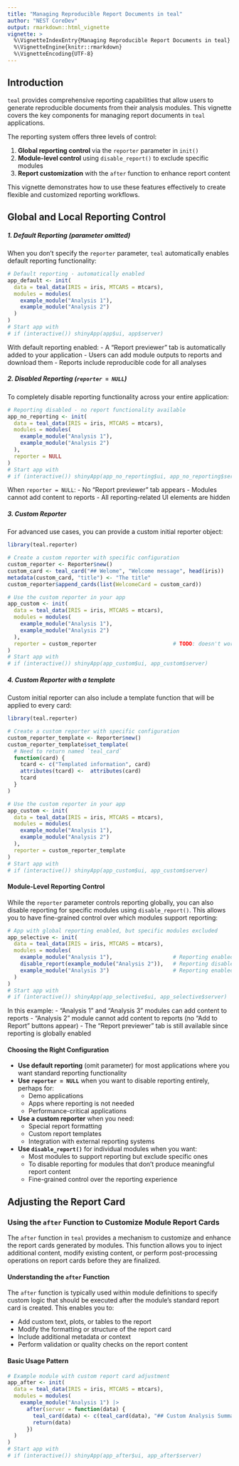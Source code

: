 ```yaml
---
title: "Managing Reproducible Report Documents in teal"
author: "NEST CoreDev"
output: rmarkdown::html_vignette
vignette: >
  %\VignetteIndexEntry{Managing Reproducible Report Documents in teal}
  %\VignetteEngine{knitr::rmarkdown}
  %\VignetteEncoding{UTF-8}
---
```


## Introduction

`teal` provides comprehensive reporting capabilities that allow users to generate reproducible documents from their analysis modules. This vignette covers the key components for managing report documents in `teal` applications.

The reporting system offers three levels of control:

1. **Global reporting control** via the `reporter` parameter in `init()`
2. **Module-level control** using `disable_report()` to exclude specific modules  
3. **Report customization** with the `after` function to enhance report content

This vignette demonstrates how to use these features effectively to create flexible and customized reporting workflows.

## Global and Local Reporting Control

##### 1. Default Reporting (parameter omitted)
When you don't specify the `reporter` parameter, `teal` automatically enables default reporting functionality:

```r
# Default reporting - automatically enabled
app_default <- init(
  data = teal_data(IRIS = iris, MTCARS = mtcars),
  modules = modules(
    example_module("Analysis 1"),
    example_module("Analysis 2")
  )
)
# Start app with
# if (interactive()) shinyApp(app$ui, app$server)
```

With default reporting enabled:
- A "Report previewer" tab is automatically added to your application
- Users can add module outputs to reports and download them
- Reports include reproducible code for all analyses

##### 2. Disabled Reporting (`reporter = NULL`)
To completely disable reporting functionality across your entire application:

```r
# Reporting disabled - no report functionality available
app_no_reporting <- init(
  data = teal_data(IRIS = iris, MTCARS = mtcars),
  modules = modules(
    example_module("Analysis 1"),
    example_module("Analysis 2")
  ),
  reporter = NULL
)
# Start app with
# if (interactive()) shinyApp(app_no_reporting$ui, app_no_reporting$server)
```

When `reporter = NULL`:
- No "Report previewer" tab appears
- Modules cannot add content to reports
- All reporting-related UI elements are hidden

##### 3. Custom Reporter 
For advanced use cases, you can provide a custom initial reporter object:

```r
library(teal.reporter)

# Create a custom reporter with specific configuration
custom_reporter <- Reporter$new()
custom_card <- teal_card("## Welome", "Welcome message", head(iris))
metadata(custom_card, "title") <- "The title"
custom_reporter$append_cards(list(WelcomeCard = custom_card))

# Use the custom reporter in your app
app_custom <- init(
  data = teal_data(IRIS = iris, MTCARS = mtcars),
  modules = modules(
    example_module("Analysis 1"),
    example_module("Analysis 2")
  ),
  reporter = custom_reporter                        # TODO: doesn't work yet, app do not start with a predefined card
)
# Start app with
# if (interactive()) shinyApp(app_custom$ui, app_custom$server)
```

##### 4. Custom Reporter with a template

Custom initial reporter can also include a template function that will be applied to every card:

```r
library(teal.reporter)

# Create a custom reporter with specific configuration
custom_reporter_template <- Reporter$new()
custom_reporter_template$set_template(
  # Need to return named `teal_card`
  function(card) {
    tcard <- c("Templated information", card)
    attributes(tcard) <-  attributes(card)
    tcard
  }
)

# Use the custom reporter in your app
app_custom <- init(
  data = teal_data(IRIS = iris, MTCARS = mtcars),
  modules = modules(
    example_module("Analysis 1"),
    example_module("Analysis 2")
  ),
  reporter = custom_reporter_template
)
# Start app with
# if (interactive()) shinyApp(app_custom$ui, app_custom$server)
```

#### Module-Level Reporting Control

While the `reporter` parameter controls reporting globally, you can also disable reporting for specific modules using `disable_report()`. This allows you to have fine-grained control over which modules support reporting:

```r
# App with global reporting enabled, but specific modules excluded
app_selective <- init(
  data = teal_data(IRIS = iris, MTCARS = mtcars),
  modules = modules(
    example_module("Analysis 1"),                   # Reporting enabled
    disable_report(example_module("Analysis 2")),   # Reporting disabled for this module
    example_module("Analysis 3")                    # Reporting enabled
  )
)
# Start app with
# if (interactive()) shinyApp(app_selective$ui, app_selective$server)
```

In this example:
- "Analysis 1" and "Analysis 3" modules can add content to reports
- "Analysis 2" module cannot add content to reports (no "Add to Report" buttons appear)
- The "Report previewer" tab is still available since reporting is globally enabled

#### Choosing the Right Configuration

* **Use default reporting** (omit parameter) for most applications where you want standard reporting functionality
* **Use `reporter = NULL`** when you want to disable reporting entirely, perhaps for:
  - Demo applications
  - Apps where reporting is not needed
  - Performance-critical applications
* **Use a custom reporter** when you need:
  - Special report formatting
  - Custom report templates
  - Integration with external reporting systems
* **Use `disable_report()`** for individual modules when you want:
  - Most modules to support reporting but exclude specific ones
  - To disable reporting for modules that don't produce meaningful report content
  - Fine-grained control over the reporting experience


## Adjusting the Report Card

### Using the `after` Function to Customize Module Report Cards

The `after` function in `teal` provides a mechanism to customize and enhance the report cards generated by modules. This function allows you to inject additional content, modify existing content, or perform post-processing operations on report cards before they are finalized.

#### Understanding the `after` Function

The `after` function is typically used within module definitions to specify custom logic that should be executed after the module's standard report card is created. This enables you to:

- Add custom text, plots, or tables to the report
- Modify the formatting or structure of the report card
- Include additional metadata or context
- Perform validation or quality checks on the report content

#### Basic Usage Pattern

```r
# Example module with custom report card adjustment
app_after <- init(
  data = teal_data(IRIS = iris, MTCARS = mtcars),
  modules = modules(
    example_module("Analysis 1") |> 
      after(server = function(data) {
        teal_card(data) <- c(teal_card(data), "## Custom Analysis Summary", head(iris))
        return(data)
      })
  )
)
# Start app with
# if (interactive()) shinyApp(app_after$ui, app_after$server)
```
